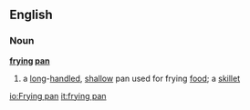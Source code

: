 ==English==
===Noun===
'''[[frying]] [[pan]]'''
# a [[long]]-[[handle]]d, [[shallow]] pan used for frying [[food]]; a [[skillet]]

[[io:Frying pan]]
[[it:frying pan]]